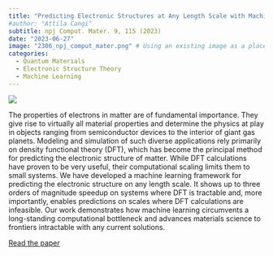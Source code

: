 ```yaml
---
title: "Predicting Electronic Structures at Any Length Scale with Machine Learning"
#author: "Attila Cangi"
subtitle: npj Comput. Mater. 9, 115 (2023)
date: "2023-06-27"
image: "2306_npj_comput_mater.png" # Using an existing image as a placeholder
categories:
  - Quantum Materials
  - Electronic Structure Theory
  - Machine Learning
---
```

![](2306_npj_comput_mater.png){.course-thumbnail}

The properties of electrons in matter are of fundamental importance. They give rise to virtually all material properties and determine the physics at play in objects ranging from semiconductor devices to the interior of giant gas planets. Modeling and simulation of such diverse applications rely primarily on density functional theory (DFT), which has become the principal method for predicting the electronic structure of matter. While DFT calculations have proven to be very useful, their computational scaling limits them to small systems. We have developed a machine learning framework for predicting the electronic structure on any length scale. It shows up to three orders of magnitude speedup on systems where DFT is tractable and, more importantly, enables predictions on scales where DFT calculations are infeasible. Our work demonstrates how machine learning circumvents a long-standing computational bottleneck and advances materials science to frontiers intractable with any current solutions.


[Read the paper](https://doi.org/10.1038/s41524-023-01070-z){target="_blank"}
